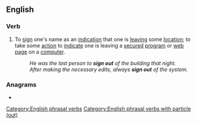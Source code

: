 {{also|sign-out|signout}}
==English==

===Verb===
{{en-verb|signs out|signing out|signed out}}

# To [[sign]] one's name as an [[indication]] that one is [[leaving]] some [[location]]; to take some [[action]] to [[indicate]] one is leaving a [[secured]] [[program]] or [[web page]] on a [[computer]].
#: ''He was the last person to '''sign out''' of the building that night.''
#: ''After making the necessary edits, always '''sign out''' of the system.''

===Anagrams===
* {{anagrams|en|a=ginostu|Guintos|ousting|outings|outsing|sing out|tousing}}

[[Category:English phrasal verbs]]
[[Category:English phrasal verbs with particle (out)]]
